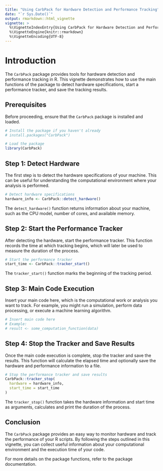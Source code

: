 ```yaml
---
title: "Using CarbPack for Hardware Detection and Performance Tracking"
date: "`r Sys.Date()`"
output: rmarkdown::html_vignette
vignette: >
  %\VignetteIndexEntry{Using CarbPack for Hardware Detection and Performance Tracking}
  %\VignetteEngine{knitr::rmarkdown}
  %\VignetteEncoding{UTF-8}
---
```


# Introduction

The `CarbPack` package provides tools for hardware detection and performance tracking in R. This vignette demonstrates how to use the main functions of the package to detect hardware specifications, start a performance tracker, and save the tracking results.

## Prerequisites

Before proceeding, ensure that the `CarbPack` package is installed and loaded.

```r
# Install the package if you haven't already
# install.packages("CarbPack")

# Load the package
library(CarbPack)
```

## Step 1: Detect Hardware

The first step is to detect the hardware specifications of your machine. This can be useful for understanding the computational environment where your analysis is performed.

```r
# Detect hardware specifications
hardware_info <- CarbPack::detect_hardware()
```

The `detect_hardware()` function returns information about your machine, such as the CPU model, number of cores, and available memory.

## Step 2: Start the Performance Tracker

After detecting the hardware, start the performance tracker. This function records the time at which tracking begins, which will later be used to measure the duration of the process.

```r
# Start the performance tracker
start_time <- CarbPack::tracker_start()
```

The `tracker_start()` function marks the beginning of the tracking period.

## Step 3: Main Code Execution

Insert your main code here, which is the computational work or analysis you want to track. For example, you might run a simulation, perform data processing, or execute a machine learning algorithm.

```r
# Insert main code here
# Example:
# result <- some_computation_function(data)
```

## Step 4: Stop the Tracker and Save Results

Once the main code execution is complete, stop the tracker and save the results. This function will calculate the elapsed time and optionally save the hardware and performance information to a file.

```r
# Stop the performance tracker and save results
CarbPack::tracker_stop(
  hardware = hardware_info,
  start_time = start_time
)
```

The `tracker_stop()` function takes the hardware information and start time as arguments, calculates and print the duration of the process.

## Conclusion

The `CarbPack` package provides an easy way to monitor hardware and track the performance of your R scripts. By following the steps outlined in this vignette, you can collect useful information about your computational environment and the execution time of your code.

For more details on the package functions, refer to the package documentation.
